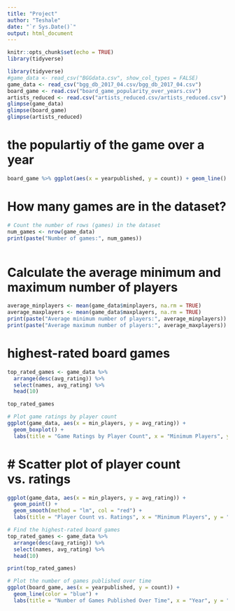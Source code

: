 ```yaml
---
title: "Project"
author: "Teshale"
date: "`r Sys.Date()`"
output: html_document
---
```


```r
knitr::opts_chunk$set(echo = TRUE)
library(tidyverse)
```

```r
library(tidyverse) 
#game_data <- read_csv("BGGdata.csv", show_col_types = FALSE) 
game_data <- read_csv("bgg_db_2017_04.csv/bgg_db_2017_04.csv")
board_game <- read.csv("board_game_popularity_over_years.csv") 
artists_reduced <- read.csv("artists_reduced.csv/artists_reduced.csv") 
glimpse(game_data) 
glimpse(board_game) 
glimpse(artists_reduced)

```
# the populartiy of the game over a year
```r
board_game %>% ggplot(aes(x = yearpublished, y = count)) + geom_line()
```
# How many games are in the dataset?
```r
# Count the number of rows (games) in the dataset
num_games <- nrow(game_data)
print(paste("Number of games:", num_games))

```
```r




```

# Calculate the average minimum and maximum number of players
```r
average_minplayers <- mean(game_data$minplayers, na.rm = TRUE)
average_maxplayers <- mean(game_data$maxplayers, na.rm = TRUE)
print(paste("Average minimum number of players:", average_minplayers))
print(paste("Average maximum number of players:", average_maxplayers))

```
# highest-rated board games

```r

top_rated_games <- game_data %>%
  arrange(desc(avg_rating)) %>%
  select(names, avg_rating) %>%
  head(10)

top_rated_games

```

```r
# Plot game ratings by player count
ggplot(game_data, aes(x = min_players, y = avg_rating)) +
  geom_boxplot() +
  labs(title = "Game Ratings by Player Count", x = "Minimum Players", y = "Average Rating")


```
# # Scatter plot of player count vs. ratings
```r

ggplot(game_data, aes(x = min_players, y = avg_rating)) +
  geom_point() +
  geom_smooth(method = "lm", col = "red") +
  labs(title = "Player Count vs. Ratings", x = "Minimum Players", y = "Average Rating")

```
```r
# Find the highest-rated board games
top_rated_games <- game_data %>%
  arrange(desc(avg_rating)) %>%
  select(names, avg_rating) %>%
  head(10)

print(top_rated_games)

```
```r

# Plot the number of games published over time
ggplot(board_game, aes(x = yearpublished, y = count)) +
  geom_line(color = "blue") +
  labs(title = "Number of Games Published Over Time", x = "Year", y = "Number of Games")

```

